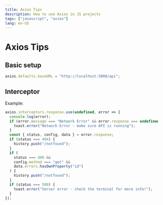 ```yaml
---
title: Axios Tips
description: How to use Axios in JS projects
tags: ["javascript", "axios"]
lang: en-US
---
```



# Axios Tips

## Basic setup

```js
axios.defaults.baseURL = "http://localhost:5000/api";
```

## Interceptor

Example:

```js
axios.interceptors.response.use(undefined, error => {
  console.log(error);
  if (error.message === "Network Error" && error.response === undefined) {
    toast.error("Network Error - make sure API is running");
  }
  const { status, config, data } = error.response;
  if (status === 404) {
    history.push("/notfound");
  }
  if (
    status === 400 &&
    config.method === "get" &&
    data.errors.hasOwnProperty("id")
  ) {
    history.push("/notfound");
  }
  if (status === 500) {
    toast.error("Server error - check the terminal for more info!");
  }
});
```